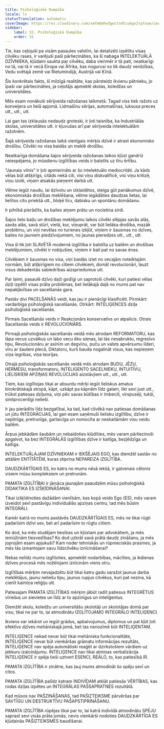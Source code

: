```yaml
---
title: Psiholoģiskā Dumpība
locale: lv
statusTranslation: automatic
coverImage: https://res.cloudinary.com/xmfm6mhw3gwctndtcubgx2rptnae/image/upload/v1740337243/small_cover_educacion_fundamental_a051170f1c.webp
sidebar:
    label: 32. Psiholoģiskā Dumpība
    order: 32
---
```

Tie, kas ceļojuši pa visām pasaules valstīm, lai detalizēti izpētītu visas cilvēku rases, ir varējuši paši pārliecināties, ka šī nabaga INTELEKTUĀLĀ DZĪVNIEKA, kļūdaini saukta par cilvēku, daba vienmēr ir tā pati, neatkarīgi no tā, vai tā ir vecā Eiropa vai Āfrika, kas nogurusi no tik daudz verdzības, Vedu svētajā zemē vai Rietumindijā, Austrijā vai Ķīnā.

Šis konkrētais fakts, šī milzīgā realitāte, kas pārsteidz ikvienu pētnieku, jo īpaši var pārliecināties, ja ceļotājs apmeklē skolas, koledžas un universitātes.

Mēs esam nonākuši sērijveida ražošanas laikmetā. Tagad viss tiek ražots uz konveijera un lielā apjomā. Lidmašīnu sērijas, automašīnas, luksusa preces utt., utt., utt.

Lai gan tas izklausās nedaudz groteski, ir ļoti taisnība, ka Industriālās skolas, universitātes utt. ir kļuvušas arī par sērijveida intelektuālām ražotnēm.

Šajā sērijveida ražošanas laikā vienīgais mērķis dzīvē ir atrast ekonomisko drošību. Cilvēki no visa baidās un meklē drošību.

Neatkarīga domāšana šajos sērijveida ražošanas laikos kļūst gandrīz neiespējama, jo mūsdienu izglītības veids ir balstīts uz tīru ērtību.

"Jaunais vilnis" ir ļoti apmierināts ar šo intelektuālo mediocritāti. Ja kāds vēlas būt atšķirīgs, citāds nekā citi, visi viņu diskvalificē, visi viņu kritizē, viņu izolē, viņam atsakās pieņemt darbā utt.

Vēlme iegūt naudu, lai dzīvotu un izklaidētos, steiga gūt panākumus dzīvē, ekonomiskās drošības meklēšana, vēlme iegādāties daudzas lietas, lai lielītos citu priekšā utt., bloķē tīru, dabisku un spontānu domāšanu.

Ir pilnībā pierādīts, ka bailes atņem prātu un nocietina sirdi.

Šajos lielo baiļu un drošības meklējumu laikos cilvēki slēpjas savās alās, savās alās, savā stūrī, vietā, kur, viņuprāt, var būt lielāka drošība, mazāk problēmu, un viņi nevēlas no turienes izkļūt, viņiem ir šausmas no dzīves, bailes no jauniem piedzīvojumiem, no jaunas pieredzes utt., utt., utt.

Visa šī tik ļoti SLAVĒTĀ modernā izglītība ir balstīta uz bailēm un drošības meklējumiem, cilvēki ir nobijušies, viņiem ir bail pat no savas ēnas.

Cilvēkiem ir šausmas no visa, viņi baidās iziet no vecajām noteiktajām normām, būt atšķirīgiem no citiem cilvēkiem, domāt revolucionāri, lauzt visus dekadentās sabiedrības aizspriedumus utt.

Par laimi, pasaulē dzīvo daži godīgi un saprotoši cilvēki, kuri patiesi vēlas dziļi izpētīt visas prāta problēmas, bet lielākajā daļā no mums pat nav nepakļāvības un sacelšanās gara.

Pastāv divi PACELŠANĀS veidi, kas jau ir pienācīgi klasificēti. Pirmkārt: vardarbīga psiholoģiskā sacelšanās. Otrkārt: INTELIĢENCES dziļa psiholoģiskā sacelšanās.

Pirmais Sacelšanās veids ir Reakcionārs konservatīvs un atpalicis. Otrais Sacelšanās veids ir REVOLUCIONĀRS.

Pirmajā psiholoģiskās sacelšanās veidā mēs atrodam REFORMATORU, kas lāpa vecus uzvalkus un labo vecu ēku sienas, lai tās nesabruktu, regresīvo tipu, Revolucionāru ar asinīm un degvīnu, puču un valsts apvērsumu līderi, vīru ar šauteni plecā, Diktatoru, kurš bauda nogalināt visus, kas nepieņem viņa iegribas, viņa teorijas.

Otrajā psiholoģiskās sacelšanās veidā mēs atrodam BUDU, JĒZU, HERMESU, transformatoru, INTELIGENTO SACELNIEKU, INTUITĪVU, LIELISKIEM APZIŅAS REVOLŪCIJAS aizstāvjiem utt., utt., utt.

Tiem, kas izglītojas tikai ar absurdu mērķi iegūt lieliskus amatus birokrātiskajā stropā, kāpt, uzkāpt pa kāpnēm līdz galam, likt sevi just utt., trūkst patiesas dziļuma, viņi pēc savas būtības ir Imbecili, virspusēji, tukši, simtprocentīgi nelieši.

Ir jau pierādīts līdz bezgalībai, ka tad, kad cilvēkā nav patiesas domāšanas un jūtu INTEGRĀCIJAS, lai gan esam saņēmuši lielisku izglītību, dzīve ir nepilnīga, pretrunīga, garlaicīga un nomocīta ar neskaitāmām visu veidu bailēm.

Ārpus jebkādām šaubām un nebaidoties kļūdīties, mēs varam pārliecinoši apgalvot, ka bez INTEGRĀLĀS izglītības dzīve ir kaitīga, bezjēdzīga un kaitīga.

INTELEKTUĀLAJAM DZĪVNIEKAM ir IEKŠĒJAIS EGO, kas diemžēl sastāv no attālām ENTĪTĀTĒM, kuras stiprina NEPAREIZA IZGLĪTĪBA.

DAUDZKĀRTĪGAIS ES, ko katrs no mums nēsā iekšā, ir galvenais cēlonis visiem mūsu kompleksiem un pretrunām.

PAMATA IZGLĪTĪBAI ir jāmāca jaunajām paaudzēm mūsu psiholoģiskā DIDAKTIKA ES IZŠĶĪDINĀŠANAI.

Tikai izšķīdinoties dažādām vienībām, kas kopā veido Ego (ES), mēs varam izveidot sevī pastāvīgu individuālās apziņas centru, tad mēs būsim INTEGRĀLI.

Kamēr katrā no mums pastāvēs DAUDZKĀRTĪGAIS ES, mēs ne tikai rūgti padarīsim dzīvi sev, bet arī padarīsim to rūgtu citiem.

Ko dod, ka mēs studējam tiesības un kļūstam par advokātiem, ja mēs iemūžinām tiesvedības? Ko dod uzkrāt savā prātā daudz zināšanu, ja mēs joprojām esam apjukuši? Kam noder tehniskās un rūpnieciskās prasmes, ja mēs tās izmantojam savu līdzcilvēku iznīcināšanai?

Nekas nelīdz mums izglītoties, apmeklēt nodarbības, mācīties, ja ikdienas dzīves procesā mēs nožēlojami iznīcinām viens otru.

Izglītības mērķim nevajadzētu būt tikai katru gadu saražot jaunus darba meklētājus, jaunu neliešu tipu, jaunus rupjus cilvēkus, kuri pat nezina, kā cienīt kaimiņa reliģiju utt.

Patiesajam PAMATA IZGLĪTĪBAS mērķim jābūt radīt patiesus INTEGRĒTUS vīriešus un sievietes un līdz ar to apzinīgus un inteliģentus.

Diemžēl skolu, koledžu un universitāšu skolotāji un skolotājas domā par visu, tikai ne par to, lai atmodinātu IZGLĪTOJAMO INTEGRĀLO INTELIĢENCI.

Ikviens var iekārot un iegūt grādus, apbalvojumus, diplomus un pat kļūt ļoti efektīvs dzīves mehāniskajā jomā, bet tas nenozīmē būt INTELIĢENTAM.

INTELIĢENCE nekad nevar būt tikai mehāniska funkcionalitāte, INTELIĢENCE nevar būt vienkāršas grāmatu informācijas rezultāts, INTELIĢENCE nav spēja automātiski reaģēt ar dzirkstošiem vārdiem uz jebkuru izaicinājumu. INTELIĢENCE nav tikai atmiņas verbalizācija. INTELIĢENCE ir spēja tieši uztvert ESENCI, REĀLO, to, kas patiesībā IR.

PAMATA IZGLĪTĪBA ir zinātne, kas ļauj mums atmodināt šo spēju sevī un citos.

PAMATA IZGLĪTĪBA palīdz katram INDIVĪDAM atklāt patiesās VĒRTĪBAS, kas rodas dziļas izpētes un INTEGRĀLAS PAŠSAPRATNES rezultātā.

Kad mūsos nav PAŠZINĀŠANAS, tad PAŠIZTEIKSME pārvēršas par SAVTĪGU UN DESTRUKTĪVU PAŠAPSTIPRINĀŠANU.

PAMATA IZGLĪTĪBA rūpējas tikai par to, lai katrā indivīdā atmodinātu SPĒJU saprast sevi visās prāta jomās, nevis vienkārši nodoties DAUDZKĀRTĪGA ES kļūdainās PAŠIZTEIKSMES baudīšanai.

